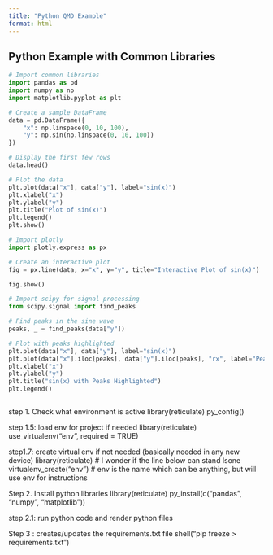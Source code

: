 ```yaml
---
title: "Python QMD Example"
format: html
---
```


## Python Example with Common Libraries

```python
# Import common libraries
import pandas as pd
import numpy as np
import matplotlib.pyplot as plt

# Create a sample DataFrame
data = pd.DataFrame({
    "x": np.linspace(0, 10, 100),
    "y": np.sin(np.linspace(0, 10, 100))
})

# Display the first few rows
data.head()


```

```python
# Plot the data
plt.plot(data["x"], data["y"], label="sin(x)")
plt.xlabel("x")
plt.ylabel("y")
plt.title("Plot of sin(x)")
plt.legend()
plt.show()
```

```python
# Import plotly
import plotly.express as px

# Create an interactive plot
fig = px.line(data, x="x", y="y", title="Interactive Plot of sin(x)")

fig.show()


```


```python

# Import scipy for signal processing
from scipy.signal import find_peaks

# Find peaks in the sine wave
peaks, _ = find_peaks(data["y"])

# Plot with peaks highlighted
plt.plot(data["x"], data["y"], label="sin(x)")
plt.plot(data["x"].iloc[peaks], data["y"].iloc[peaks], "rx", label="Peaks")
plt.xlabel("x")
plt.ylabel("y")
plt.title("sin(x) with Peaks Highlighted")
plt.legend()



```



step 1. Check what environment is active
library(reticulate)
py_config()

step 1.5: load env for project if needed
library(reticulate)
use_virtualenv("env", required = TRUE)

step1.7: create virtual env if not needed (basically needed in any new device)
library(reticulate) # I wonder if the line below can stand lsone
virtualenv_create("env") # env is the name which can be anything, but will use env for instructions

Step 2. Install python libraries 
library(reticulate)
py_install(c("pandas", "numpy", "matplotlib"))

step 2.1: run python code and render python files

Step 3 : creates/updates the requirements.txt file
shell("pip freeze > requirements.txt")


